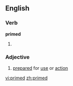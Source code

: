 ==English==

===Verb===
'''primed'''

# {{past of|[[prime]]}}

===Adjective===
{{en-adj|-}}

# [[prepared]] for [[use]] or [[action]]

[[vi:primed]]
[[zh:primed]]